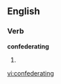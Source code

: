
==English==

===Verb===
'''confederating'''

# {{present participle of|[[confederate]]}}

[[vi:confederating]]
